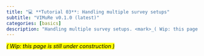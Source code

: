 ---
title: "💻 **Tutorial 03**: Handling multiple survey setups"
subtitle: "VIMuRe v0.1.0 (latest)"
categories: [basics]
description: "Handling multiple survey setups. <mark>_( Wip: this page is still under construction )_</mark>"
---

<mark>_( Wip: this page is still under construction )_</mark>